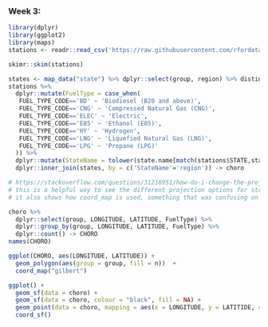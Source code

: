 
### Week 3: 

```r
library(dplyr)
library(ggplot2)
library(maps)
stations <- readr::read_csv('https://raw.githubusercontent.com/rfordatascience/tidytuesday/master/data/2022/2022-03-01/stations.csv')
```



```r
skimr::skim(stations)

states <- map_data("state") %>% dplyr::select(group, region) %>% distinct -> states
stations %>%
  dplyr::mutate(FuelType = case_when(
   FUEL_TYPE_CODE=='BD' ~ 'Biodiesel (B20 and above)',
   FUEL_TYPE_CODE=='CNG' ~ 'Compressed Natural Gas (CNG)',
   FUEL_TYPE_CODE=='ELEC' ~ 'Electric',
   FUEL_TYPE_CODE=='E85' ~ 'Ethanol (E85)',
   FUEL_TYPE_CODE=='HY' ~ 'Hydrogen',
   FUEL_TYPE_CODE=='LNG' ~ 'Liquefied Natural Gas (LNG)',
   FUEL_TYPE_CODE=='LPG' ~ 'Propane (LPG)'
  )) %>% 
  dplyr::mutate(StateName = tolower(state.name[match(stations$STATE,state.abb)])) %>%
  dplyr::inner_join(states, by = c('StateName'='region')) -> choro

# https://stackoverflow.com/questions/31216951/how-do-i-change-the-projection-method-used-by-r-for-mapping-coordinates
# this is a helpful way to see the different projection options for structuring a map
# it also shows how coord_map is used, something that was confusing on our call.

choro %>% 
  dplyr::select(group, LONGITUDE, LATITUDE, FuelType) %>%
  dplyr::group_by(group, LONGITUDE, LATITUDE, FuelType) %>%
  dplyr::count() -> CHORO
names(CHORO)

ggplot(CHORO, aes(LONGITUDE, LATITUDE)) +
  geom_polygon(aes(group = group, fill = n))  +
  coord_map("gilbert")

ggplot() + 
  geom_sf(data = choro) + 
  geom_sf(data = choro, colour = "black", fill = NA) + 
  geom_point(data = choro, mapping = aes(x = LONGITUDE, y = LATITIDE, color = FuelType)) + 
  coord_sf()
   
```